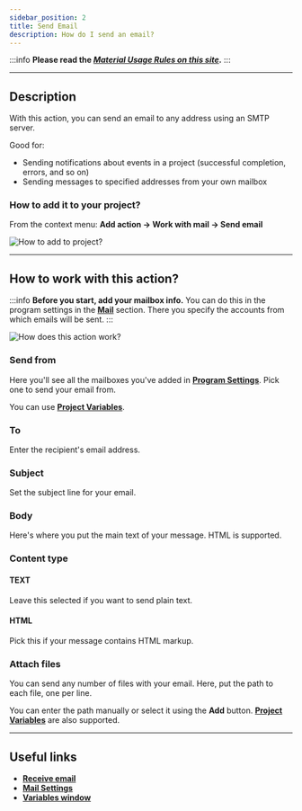 ```yaml
---
sidebar_position: 2
title: Send Email
description: How do I send an email?
---
```

:::info **Please read the [*Material Usage Rules on this site*](../Disclaimer).**
:::  
_______________________________________________  
## Description  
With this action, you can send an email to any address using an SMTP server.

Good for:
- Sending notifications about events in a project (successful completion, errors, and so on)
- Sending messages to specified addresses from your own mailbox

### How to add it to your project?  
From the context menu: **Add action → Work with mail → Send email**

![How to add to project?](./assets/SendEmails/SendEmails_pic1.png)

_______________________________________________ 
## How to work with this action?  
:::info **Before you start, add your mailbox info.**
You can do this in the program settings in the [**Mail**](../Settings/Mailbox) section. There you specify the accounts from which emails will be sent.
:::

![How does this action work?](./assets/SendEmails/SendEmails_pic2.png)

### Send from
Here you'll see all the mailboxes you've added in [**Program Settings**](../Settings/Mailbox). Pick one to send your email from.

You can use [**Project Variables**](../Data/WorkWithVariables).

### To  
Enter the recipient's email address.

### Subject  
Set the subject line for your email.

### Body  
Here's where you put the main text of your message. HTML is supported.

### Content type  
#### TEXT  
Leave this selected if you want to send plain text.
#### HTML  
Pick this if your message contains HTML markup.

### Attach files
You can send any number of files with your email. Here, put the path to each file, one per line.

You can enter the path manually or select it using the **Add** button. [**Project Variables**](../Data/WorkWithVariables) are also supported.
_______________________________________________  
## Useful links
- [**Receive email**](./RecieveEmails)
- [**Mail Settings**](../Settings/Mailbox)
- [**Variables window**](../pm/Interface/Variables)